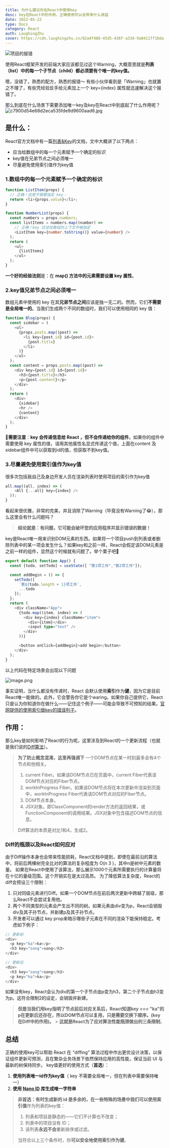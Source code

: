 ```yaml
---
title: 为什么建议你在React中使用key
desc: key在React中的作用，正确使用可以会带来什么效益
date: 2022-05-22
type: Docs
category: React
auth: LaughingZhu
cover: https://cdn.laughingzhu.cn/82a4f488-45d5-436f-a33d-9a0411ff1bda.png
---
```


![项目的报错](https://cdn.laughingzhu.cn/1653115390853-c4fd9d77-0e75-44ef-bc56-1621290ffd6f.png)

使用React框架开发的前端大家应该都见过这个Warning，大概意思就是**列表（list）**中的**每一个子节点（child）**都必须要有个**唯一的key值。**

嗯，没错了，熟悉的配方，熟悉的报错～ 有些小伙伴看到是「Warning」也就置之不理了，有些凭经验反手给元素加上一个 key={index} 属性就迅速解决这个报错了。

那么到底在什么场景下需要添加唯一key及key在React中到底起了什么作用呢？
![c7900d54e68d2eca535fde9d9600aad6.jpg](https://cdn.laughingzhu.cn/1653120098948-a6cf7f5a-73ba-4a88-8ab4-cfd31381d186.jpeg)

## 是什么：

React官方文档中有一篇[列表&Key](https://zh-hans.reactjs.org/docs/lists-and-keys.html)的文档，文中大概讲了以下两点：

- 应当给数组中的每一个元素赋予一个确定的标识
- key值在兄弟节点之间必须唯一
- 尽量避免使用索引值作为key值

### 1.数组中的每一个元素赋予一个确定的标识

```typescript
function ListItem(props) {
  // 正确！这里不需要指定 key：
  return <li>{props.value}</li>;
}

function NumberList(props) {
  const numbers = props.numbers;
  const listItems = numbers.map((number) =>
    // 正确！key 应该在数组的上下文中被指定
    <ListItem key={number.toString()} value={number} />
  );
  return (
    <ul>
      {listItems}
    </ul>
  );
}
```

**一个好的经验法则**是：在 **map() **方法中的元素需要**设置 key 属性**。

### 2.key值兄弟节点之间必须唯一

数组元素中使用的 key 在其**兄弟节点之间**应该是独一无二的。然而，它们**不需要是全局唯一的**。当我们生成两个不同的数组时，我们可以使用相同的 key 值：

```typescript
function Blog(props) {
  const sidebar = (
    <ul>
      {props.posts.map((post) =>
        <li key={post.id} id={post.id}>
          {post.title}
        </li>
      )}
    </ul>
  );
  const content = props.posts.map((post) =>
    <div key={post.id} id={post.id}>
      <h3>{post.title}</h3>
      <p>{post.content}</p>
    </div>
  );
  return (
    <div>
      {sidebar}
      <hr />
      {content}
    </div>
  );
}
```

**📢需要注意**：**key 会传递信息给 React ，但不会传递给你的组件**。如果你的组件中需要使用 key 属性的值，请用其他属性名显式传递这个值，上面在content 及sidebar组件中可以获取到id的值，但获取不到key值。

### 3.尽量避免使用索引值作为key值

很多次包括我自己及身边开发人员在渲染列表时使用项目的索引作为key值

```typescript
all.map((all, index) => (
    <All {...all} key={index} />
  ));
}
```

看起来很优雅，非常的完美，并且消除了Warning（毕竟没有Warning了😂），那么这里会有什么问题吗？

> **结论就是：有问题，它可能会破坏您的应用程序并显示错误的数据！**

key是React唯一用来识别DOM元素的东西。如果将一个项目push到列表或者删除列表中的某一项会发生什么？如果key和之前一样，React会假定该DOM元素是之前一样的组件，显然这个时候就有问题了。举个栗子吧🌰

```typescript
export default function App() {
  const [todo, setTodo] = useState([ "第1项工作","第2项工作"]);

  const addBegin = () => {
    setTodo([
      `第${todo.length + 1}项工作`,
      ...todo
    ]);
  };
  return (
    <div className="App">
      {todo.map((item, index) => (
        <div key={index} className="item">
          <div>{item}</div>
          <input type="text" />
        </div>
      ))}

      <button onClick={addBegin}>add begin</button>
    </div>
  );
}
```

以上代码在特定场景会出现以下问题

![image.png](https://cdn.laughingzhu.cn/1653129396982-515df2f9-6df1-4f31-a418-f4d5ed8c4158.png)

事实证明，当什么都没有传递时，React 会默认使用**索引**作为**键**，因为它是目前React唯一能做的。此外，它会警告你它是个waring。如果你自己提供它，React 只是认为你知道你在做什么——记住这个例子——可能会导致不可预知的结果。[官网提供的使用索引做key的错误列子](https://codepen.io/pen?&editors=0010&layout=left)。

## 作用：

那么key是如何影响了React的行为呢，这里涉及到React的一个更新流程（也就是我们说的[Diff算法](https://zh-hans.reactjs.org/docs/reconciliation.html#the-diffing-algorithm)）。

> **为了防止概念混淆，这里再强调下**
> 一个DOM节点在某一时刻最多会有4个节点和他相关。
>
> 1. current Fiber。如果该DOM节点已在页面中，current Fiber代表该DOM节点对应的Fiber节点。
> 2. workInProgress Fiber。如果该DOM节点将在本次更新中渲染到页面中，workInProgress Fiber代表该DOM节点对应的Fiber节点。
> 3. DOM节点本身。
> 4. JSX对象。即ClassComponent的render方法的返回结果，或FunctionComponent的调用结果。JSX对象中包含描述DOM节点的信息。
>
> Diff算法的本质是对比1和4，生成2。

### Diff的瓶颈以及React如何应对

由于Diff操作本身也会带来性能损耗，React文档中提到，即使在最前沿的算法中，将前后两棵树完全比对的算法的复杂程度为 O(n 3 )，其中n是树中元素的数量。
如果在React中使用了该算法，那么展示1000个元素所需要执行的计算量将在十亿的量级范围。这个开销实在是太过高昂。
为了降低算法复杂度，React的diff会预设三个限制：

1. 只对同级元素进行Diff。如果一个DOM节点在前后两次更新中跨越了层级，那么React不会尝试复用他。
2. 两个不同类型的元素会产生出不同的树。如果元素由div变为p，React会销毁div及其子孙节点，并新建p及其子孙节点。
3. 开发者可以通过 key prop来暗示哪些子元素在不同的渲染下能保持稳定。考虑如下例子：

```typescript
// 更新前
<div>
  <p key="ka">ka</p>
  <h3 key="song">song</h3>
</div>

// 更新后
<div>
  <h3 key="song">song</h3>
  <p key="ka">ka</p>
</div>
```

如果没有key，React会认为div的第一个子节点由p变为h3，第二个子节点由h3变为p。这符合限制2的设定，会销毁并新建。

> **但是当我们用key指明了节点前后对应关系后，React知道key === "ka"的p在更新后还存在，所以DOM节点可以复用，只是需要交换下顺序。(key在Diff中的作用)。** > **这就是React为了应对算法性能瓶颈做出的三条限制**。

## 总结

正确的使用key可以帮助 React 在 “diffing” 算法过程中作出更优设计决策，以保证组件更新可预测，且在繁杂业务场景下依然保持应用的高性能，保证当前 UI 与最新的树保持同步。
key值更好的使用方式（**首选**）：

1. **使用列表唯一id作为key值**（ key 不需要全局唯一，但在列表中需要保持唯一）
2. **使用 **[**Nano ID**](https://github.com/ai/nanoid/blob/main/README.zh-CN.md)** 库生成唯一字符串**

> **非首选：**有时生成新的 id 是多余的，在一些特殊的场景中我们可以使用**索引值**作为列表的key值：
>
> 1. 列表和项目是静态的——它们不计算也不改变；
> 2. 列表中的项目没有 ID；
> 3. 该列表**永远不会**重新排序或过滤。
>
> 当符合以上三个条件时，你**可以安全地使用索引作为键**。
